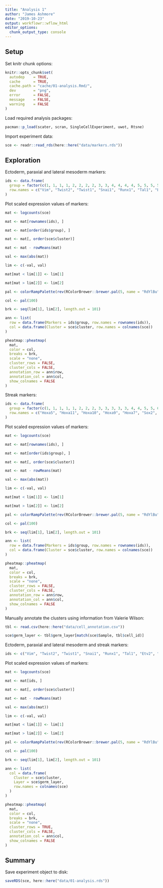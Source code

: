 ```yaml
---
title: "Analysis 1"
author: "James Ashmore"
date: "2019-10-23"
output: workflowr::wflow_html
editor_options:
  chunk_output_type: console
---
```


## Setup

Set knitr chunk options:

```r
knitr::opts_chunk$set(
  autodep    = TRUE,
  cache      = TRUE,
  cache.path = "cache/01-analysis.Rmd/",
  dev        = "png",
  error      = FALSE,
  message    = FALSE,
  warning    = FALSE
)
```

Load required analysis packages:

```r
pacman::p_load(scater, scran, SingleCellExperiment, uwot, Rtsne)
```

Import experiment data:

```r
sce <- readr::read_rds(here::here("data/markers.rds"))
```

## Exploration

Ectoderm, paraxial and lateral mesoderm markers:

```r
ids <- data.frame(
  group = factor(c(1, 1, 1, 1, 2, 2, 2, 2, 3, 3, 4, 4, 4, 4, 5, 5, 5, 5, 5, 6, 6, 6, 6, 6)),
  row.names = c("Vim", "Twist2", "Twist1", "Snai1", "Runx1", "Tal1", "Etv2", "Kdr", "Hoxa11", "Hoxa10", "Aldh1a2", "Pitx1", "Foxf1", "Hand1", "Msgn1", "Pcdh19", "Tbx6", "Dll3", "Dll1", "Cldn7", "Tfap2c", "Nkx1-2", "Cdh1", "Epcam")
)
```

Plot scaled expression values of markers:

```r
mat <- logcounts(sce)

mat <- mat[rownames(ids), ]

mat <- mat[order(ids$group), ]

mat <- mat[, order(sce$cluster)]

mat <- mat - rowMeans(mat)

val <- max(abs(mat))

lim <- c(-val, val)

mat[mat < lim[1]] <- lim[1]

mat[mat > lim[2]] <- lim[2]

pal <- colorRampPalette(rev(RColorBrewer::brewer.pal(5, name = "RdYlBu")))

col <- pal(100)

brk <- seq(lim[1], lim[2], length.out = 101)

ann <- list(
  row = data.frame(Markers = ids$group, row.names = rownames(ids)),
  col = data.frame(Cluster = sce$cluster, row.names = colnames(sce))
)

pheatmap::pheatmap(
  mat, 
  color = col, 
  breaks = brk, 
  scale = "none", 
  cluster_rows = FALSE, 
  cluster_cols = FALSE, 
  annotation_row = ann$row, 
  annotation_col = ann$col,
  show_colnames = FALSE
)
```

Streak markers:

```r
ids <- data.frame(
  group = factor(c(1, 1, 1, 1, 1, 2, 2, 2, 3, 3, 3, 3, 3, 4, 4, 5, 5, 6, 6, 7, 7, 8, 8)),
  row.names = c("Hoxa5", "Hoxa11", "Hoxa10", "Hoxa9", "Hoxa7", "Sox2", "Eomes", "Nanog", "Sp6", "Wnt8a", "Wnt3a", "Fgf10", "Fgf8", "Snai1", "Vim", "Etv2", "Kdr", "Foxf1", "Hand1", "Tbx6", "Dll3", "Cdh1", "Epcam")
)
```

Plot scaled expression values of markers:

```r
mat <- logcounts(sce)

mat <- mat[rownames(ids), ]

mat <- mat[order(ids$group), ]

mat <- mat[, order(sce$cluster)]

mat <- mat - rowMeans(mat)

val <- max(abs(mat))

lim <- c(-val, val)

mat[mat < lim[1]] <- lim[1]

mat[mat > lim[2]] <- lim[2]

pal <- colorRampPalette(rev(RColorBrewer::brewer.pal(5, name = "RdYlBu")))

col <- pal(100)

brk <- seq(lim[1], lim[2], length.out = 101)

ann <- list(
  row = data.frame(Markers = ids$group, row.names = rownames(ids)),
  col = data.frame(Cluster = sce$cluster, row.names = colnames(sce))
)

pheatmap::pheatmap(
  mat, 
  color = col, 
  breaks = brk, 
  scale = "none", 
  cluster_rows = FALSE, 
  cluster_cols = FALSE, 
  annotation_row = ann$row, 
  annotation_col = ann$col,
  show_colnames = FALSE
)
```

Manually annotate the clusters using information from Valerie Wilson:

```r
tbl <- read.csv(here::here("data/cell_annotation.csv"))

sce$germ_layer <- tbl$germ_layer[match(sce$Sample, tbl$cell_id)]
```

Ectoderm, paraxial and lateral mesoderm and streak markers:

```r
ids <- c("Vim", "Twist2", "Twist1", "Snai1", "Runx1", "Tal1", "Etv2", "Kdr", "Hoxa11", "Hoxa10", "Aldh1a2", "Pitx1", "Foxf1", "Hand1", "Msgn1", "Pcdh19", "Tbx6", "Dll3", "Dll1", "Cldn7", "Tfap2c", "Nkx1-2", "Cdh1", "Epcam", "Hoxa5", "Hoxa9", "Hoxa7", "Sox2", "Eomes", "Nanog", "Sp6", "Wnt8a", "Wnt3a", "Fgf10", "Fgf8")
```

Plot scaled expression values of markers:

```r
mat <- logcounts(sce)

mat <- mat[ids, ]

mat <- mat[, order(sce$cluster)]

mat <- mat - rowMeans(mat)

val <- max(abs(mat))

lim <- c(-val, val)

mat[mat < lim[1]] <- lim[1]

mat[mat > lim[2]] <- lim[2]

pal <- colorRampPalette(rev(RColorBrewer::brewer.pal(5, name = "RdYlBu")))

col <- pal(100)

brk <- seq(lim[1], lim[2], length.out = 101)

ann <- list(
  col = data.frame(
    Cluster = sce$cluster,
    Layer = sce$germ_layer,
    row.names = colnames(sce)
  )
)

pheatmap::pheatmap(
  mat, 
  color = col, 
  breaks = brk, 
  scale = "none", 
  cluster_rows = TRUE, 
  cluster_cols = FALSE, 
  annotation_col = ann$col,
  show_colnames = FALSE
)
```

## Summary

Save experiment object to disk:

```r
saveRDS(sce, here::here("data/01-analysis.rds"))
```
